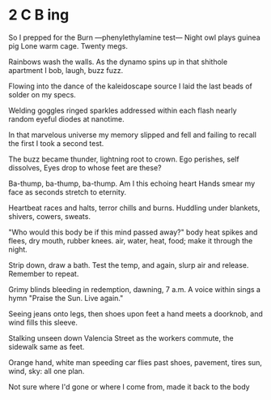 # 2 C B ing

So I prepped for the Burn
—phenylethylamine test—
Night owl plays guinea pig
Lone warm cage. Twenty megs.

Rainbows wash the walls.
As the dynamo spins up
in that shithole apartment
I bob, laugh, buzz fuzz.

Flowing into the dance
of the kaleidoscape source
I laid the last beads
of solder on my specs.

Welding goggles ringed
sparkles addressed within
each flash nearly random
eyeful diodes at nanotime.

In that marvelous universe
my memory slipped and fell
and failing to recall the first
I took a second test.

The buzz became thunder,
lightning root to crown.
Ego perishes, self dissolves,
Eyes drop to whose feet are these?

Ba-thump, ba-thump, ba-thump.
Am I this echoing heart
Hands smear my face as
seconds stretch to eternity.

Heartbeat races and halts,
terror chills and burns.
Huddling under blankets,
shivers, cowers, sweats.

"Who would this body be
if this mind passed away?"
body heat spikes and flees,
dry mouth, rubber knees.
air, water, heat, food;
make it through the night.

Strip down, draw a bath.
Test the temp, and again,
slurp air and release.
Remember to repeat.

Grimy blinds bleeding in
redemption, dawning, 7 a.m.
A voice within sings a hymn
"Praise the Sun. Live again."

Seeing jeans onto legs,
then shoes upon feet
a hand meets a doorknob,
and wind fills this sleeve.

Stalking unseen
down Valencia Street
as the workers commute,
the sidewalk same as feet.

Orange hand, white man
speeding car flies past
shoes, pavement, tires
sun, wind, sky: all one plan.

Not sure where I'd gone
or where I come from,
made it back to the body
